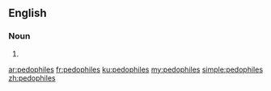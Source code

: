 {{also|pédophiles}}
==English==

===Noun===
{{head|en|noun plural form}}

# {{plural of|pedophile|lang=en}}

[[ar:pedophiles]]
[[fr:pedophiles]]
[[ku:pedophiles]]
[[my:pedophiles]]
[[simple:pedophiles]]
[[zh:pedophiles]]